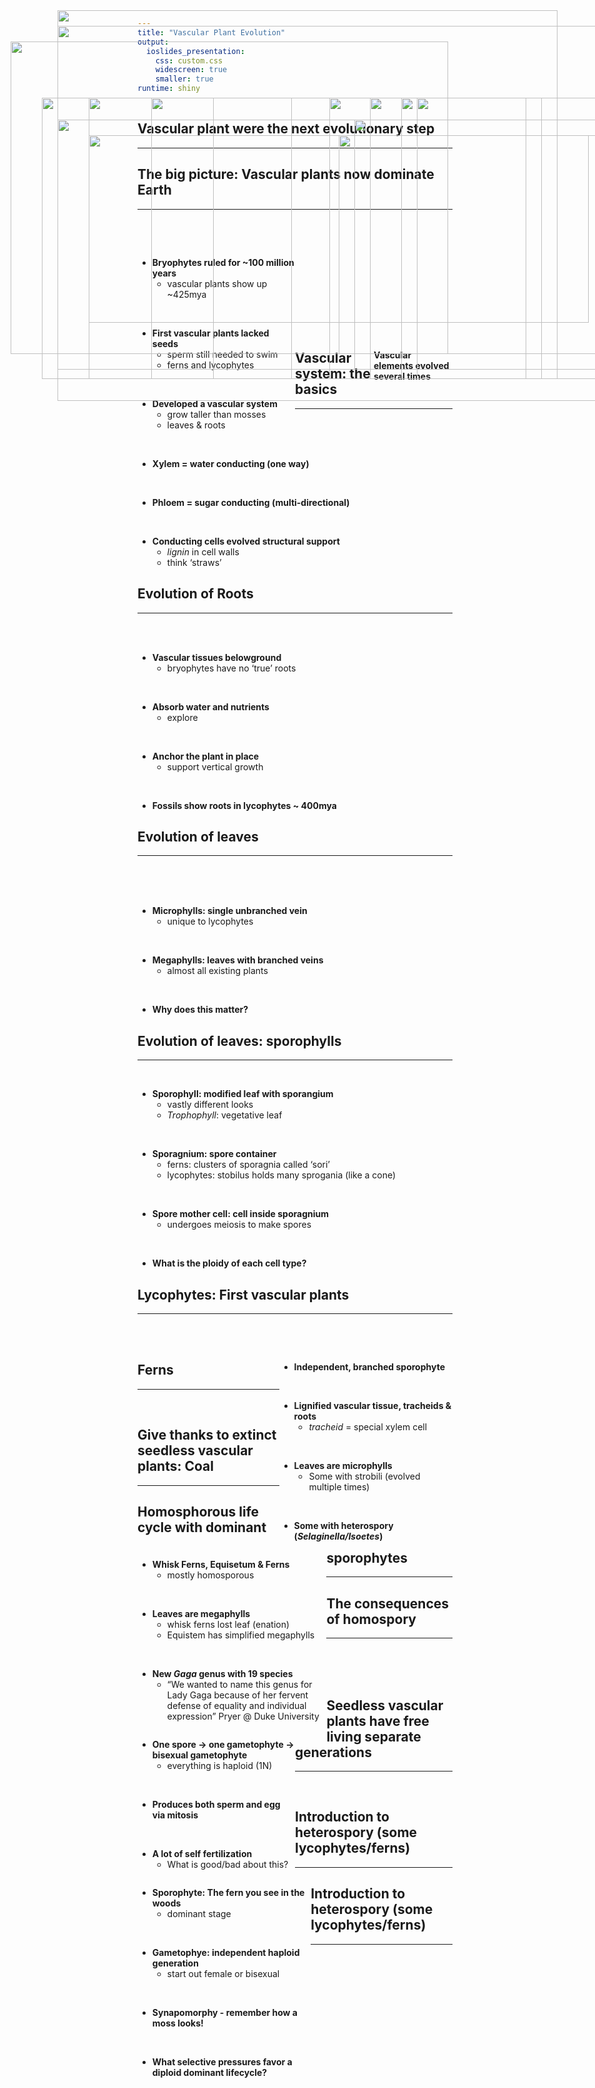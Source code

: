 ```yaml
---
title: "Vascular Plant Evolution"
output: 
  ioslides_presentation:
    css: custom.css
    widescreen: true
    smaller: true
runtime: shiny
---
```


## Vascular plant were the next evolutionary step
<hr>

<IMG STYLE="position:absolute; TOP:190px; LEFT:75px; WIDTH:400px; HEIGHT:450px" SRC="images/plantevol.jpg">

<IMG STYLE="position:absolute; TOP:225px; LEFT:575px; WIDTH:450px; HEIGHT:400px" SRC="images/fossil_lyco.jpg">

## The big picture: Vascular plants now dominate Earth
<hr>
<br/>
<br/>

<div style="float: left; width: 50%;">

* **Bryophytes ruled for ~100 million years**
    + vascular plants show up ~425mya

<br/>

* **First vascular plants lacked seeds**
    + sperm still needed to swim 
    + ferns and lycophytes

<br/>

* **Developed a vascular system**
    + grow taller than mosses
    + leaves & roots
    
</div>

<IMG STYLE="position:absolute; TOP:190px; LEFT:600px; WIDTH:400px; HEIGHT:450px" SRC="images/manyangio.jpg">

##
<br/>
<br/>
<br/>
<br/>
<br/>
<br/>
<br/>

<div style="float: right; width: 25%;">
**Vascular elements evolved several times**
</div>

<IMG STYLE="position:absolute; TOP:100px; LEFT:25px; WIDTH:700px; HEIGHT:500px" SRC="images/vascular_evolve.jpg">

## Vascular system: the basics
<hr>
<br/>
<br/>
<br/>

* **Xylem	=	water	conducting	(one	way)**	

<br/>

* **Phloem	=	sugar conducting (multi-directional)**	

<br/>

* **Conducting cells evolved structural support**
    + *lignin* in cell walls
    + think 'straws'

<IMG STYLE="position:absolute; TOP:190px; LEFT:600px; WIDTH:300px; HEIGHT:450px" SRC="images/vascular.png">

## Evolution of Roots
<hr>
<br/>
<br/>

* **Vascular tissues belowground**
    + bryophytes have no 'true' roots

<br/>

* **Absorb water and nutrients**
    + explore

<br/>

* **Anchor the plant in place**
    + support vertical growth

<br/>

* **Fossils show roots in lycophytes ~ 400mya**

<IMG STYLE="position:absolute; TOP:250px; LEFT:550px; WIDTH:500px; HEIGHT:350px" SRC="images/earlyroots.jpg">

## Evolution of leaves
<hr>
<br/>
<br/>
<br/>

* **Microphylls: single unbranched vein**
    + unique to lycophytes

<br/>

* **Megaphylls: leaves with branched veins**
    + almost all existing plants
  
<br/>

* **Why does this matter?** 

<IMG STYLE="position:absolute; TOP:190px; LEFT:600px; WIDTH:400px; HEIGHT:450px" SRC="images/leaves.jpg">

## Evolution of leaves: sporophylls
<hr>
<br/>

* **Sporophyll: modified leaf with sporangium**
    + vastly different looks
    + *Trophophyll*: vegetative leaf

<br/>

* **Sporagnium:  spore container**
    + ferns: clusters of sporagnia called 'sori'
    + lycophytes: stobilus holds many sprogania (like a cone)

<br/>

* **Spore mother cell: cell inside sporagnium**
    + undergoes meiosis to make spores

<br/>

* **What is the ploidy of each cell type?**

<IMG STYLE="position:absolute; TOP:190px; LEFT:650px; WIDTH:400px; HEIGHT:450px" SRC="images/sporophyll.jpg">

## Lycophytes: First vascular plants
<hr>
<br/>
<br/>

<IMG STYLE="position:absolute; TOP:190px; LEFT:150px; WIDTH:200px; HEIGHT:450px" SRC="images/lyco.jpg">

<div style="float: right; width: 55%;">

* **Independent,	branched	sporophyte**

<br/>

* **Lignified	vascular	tissue,	tracheids & roots**
    + *tracheid* = special xylem cell

<br/>

* **Leaves are microphylls**
    + Some	with	strobili	(evolved	multiple times)

<br/>

* **Some	with	heterospory	(*Selaginella/Isoetes*)**

</div>

## Ferns
<hr>
<br/>

<div style="float: left; width: 60%;">

* **Whisk Ferns, Equisetum & Ferns**
    + mostly homosporous
    
<br/>

* **Leaves are megaphylls**
    + whisk ferns lost leaf (enation)
    + Equistem has simplified megaphylls

<br/>

* **New *Gaga* genus with 19 species**
    + “We wanted to name this genus for Lady Gaga because of her fervent defense of equality and individual expression” Pryer @ Duke University
    
</div>

<IMG STYLE="position:absolute; TOP:190px; LEFT:675px; WIDTH:200px; HEIGHT:450px" SRC="images/gaga.jpg">

## 

<IMG STYLE="position:absolute; TOP:75px; LEFT:100px; WIDTH:900px; HEIGHT:600px" SRC="images/ferns.jpg">

## Give thanks to extinct seedless vascular plants: Coal
<hr>

<IMG STYLE="position:absolute; TOP:190px; LEFT:250px; WIDTH:600px; HEIGHT:450px" SRC="images/carbon.jpg">

## Homosphorous life cycle with dominant sporophytes
<hr>

<IMG STYLE="position:absolute; TOP:190px; LEFT:250px; WIDTH:600px; HEIGHT:450px" SRC="images/fernlife.jpg">

## The consequences of homospory
<hr>
<br/>
<br/>
<br/>

<div style="float: left; width: 50%;">

* **One	spore	&rarr; one	gametophyte	&rarr; bisexual gametophyte**
    + everything is haploid (1N)

<br/>

* **Produces	both	sperm	and	egg	via mitosis**

<br/>

* **A lot of self fertilization**
    + What is good/bad about this?

</div>

<IMG STYLE="position:absolute; TOP:190px; LEFT:535px; WIDTH:500px; HEIGHT:450px" SRC="images/homospory.jpg">

## Seedless vascular plants have free living separate generations
<hr>
<br/>

<div style="float: left; width: 55%;">

* **Sporophyte: The fern you see in the woods**
    + dominant stage

<br/>

* **Gametophye: independent haploid generation**
    + start out female or bisexual

<br/>

* **Synapomorphy - remember how a moss looks!**

<br/>

* **What	selective	pressures	favor	a	diploid	 dominant	lifecycle?**

</div>

<IMG STYLE="position:absolute; TOP:190px; LEFT:600px; WIDTH:450px; HEIGHT:450px" SRC="images/fernstages.jpg">

##

<IMG STYLE="position:absolute; TOP:50px; LEFT:100px; WIDTH:800px; HEIGHT:550px" SRC="images/fernstages.jpg">

## Introduction to heterospory (some lycophytes/ferns)
<hr>

<IMG STYLE="position:absolute; TOP:225px; LEFT:100px; WIDTH:900px; HEIGHT:400px" SRC="images/homo_hetero.jpg">


## Introduction to heterospory (some lycophytes/ferns)
<hr>

<IMG STYLE="position:absolute; TOP:250px; LEFT:150px; WIDTH:800px; HEIGHT:300px" SRC="images/hetero.jpg">



